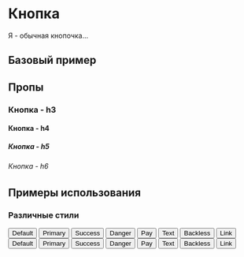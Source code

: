 
<Meta of={ButtonStories} />

# Кнопка
Я - обычная кнопочка...

## Базовый пример
<Primary />

## Пропы
<Controls />

### Кнопка - h3
#### Кнопка - h4
##### Кнопка - h5
###### Кнопка - h6

## Примеры использования
### Различные стили
<Canvas>
  <Gapped vertical>
    <Gapped>
      <Button use="default">Default</Button>
      <Button use="primary">Primary</Button>
      <Button use="success">Success</Button>
      <Button use="danger">Danger</Button>
      <Button use="pay">Pay</Button>
      <Button use="text">Text</Button>
      <Button use="backless">Backless</Button>
      <Button use="link">Link</Button>
    </Gapped>
    <Gapped>
      <Button use="default">Default</Button>
      <Button use="primary">Primary</Button>
      <Button use="success">Success</Button>
      <Button use="danger">Danger</Button>
      <Button use="pay">Pay</Button>
      <Button use="text">Text</Button>
      <Button use="backless">Backless</Button>
      <Button use="link">Link</Button>
    </Gapped>
  </Gapped>
</Canvas>
